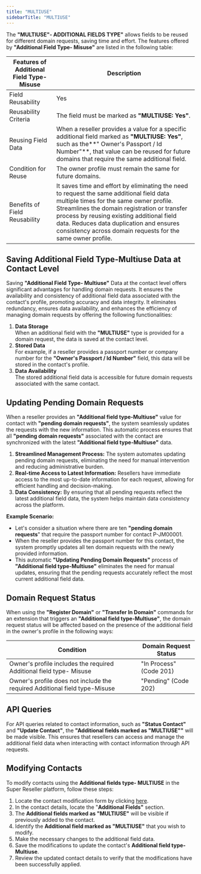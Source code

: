 ```yaml
---
title: "MULTIUSE"
sidebarTitle: "MULTIUSE"
---
```


The **"MULTIUSE"- ADDITIONAL FIELDS TYPE"** allows fields to be reused for different domain requests, saving time and effort. The features offered by **"Additional Field Type- Misuse"** are listed in the following table:

| Features of Additional Field Type- Misuse | Description                                                                                                                                                                                                                                                                                                                                  |
| ----------------------------------------- | -------------------------------------------------------------------------------------------------------------------------------------------------------------------------------------------------------------------------------------------------------------------------------------------------------------------------------------------- |
| Field Reusability                         | Yes                                                                                                                                                                                                                                                                                                                                          |
| Reusability Criteria                      | The field must be marked as **"MULTIUSE: Yes"**.                                                                                                                                                                                                                                                                                             |
| Reusing Field Data                        | When a reseller provides a value for a specific additional field marked as **"MULTIUSE: Yes"**,  such as the**" Owner's Passport / Id Number"**, that value can be reused for future domains that require the same additional field.                                                                                                          |
| Condition for Reuse                       | The owner profile must remain the same for future domains.                                                                                                                                                                                                                                                                                   |
| Benefits of Field Reusability             | It saves time and effort by eliminating the need to request the same additional field data multiple times for the same owner profile. Streamlines the domain registration or transfer process by reusing existing additional field data. Reduces data duplication and ensures consistency across domain requests for the same owner profile. |

## Saving Additional Field Type-Multiuse Data at Contact Level

Saving **"Additional Field Type- Multiuse"** Data at the contact level offers significant advantages for handling domain requests. It ensures the availability and consistency of additional field data associated with the contact's profile, promoting accuracy and data integrity. It eliminates redundancy, ensures data availability, and enhances the efficiency of managing domain requests by offering the following functionalities:

1. **Data Storage**  
   When an additional field with the **"MULTIUSE"** type is provided for a domain request, the data is saved at the contact level.
2. **Stored Data**  
   For example, if a reseller provides a passport number or company number for the **"Owner's Passport / Id Number"** field, this data will be stored in the contact's profile.
3. **Data Availability**  
   The stored additional field data is accessible for future domain requests associated with the same contact.

## Updating Pending Domain Requests

When a reseller provides an **"Additional field type-Multiuse"** value for contact with **"pending domain requests"**, the system seamlessly updates the requests with the new information. This automatic process ensures that all **"pending domain requests"** associated with the contact are synchronized with the latest **"Additional field type-Multiuse"** data. 

1. **Streamlined Management Process:** The system automates updating pending domain requests, eliminating the need for manual intervention and reducing administrative burden.
2. **Real-time Access to Latest Information:** Resellers have immediate access to the most up-to-date information for each request, allowing for efficient handling and decision-making.
3. **Data Consistency:** By ensuring that all pending requests reflect the latest additional field data, the system helps maintain data consistency across the platform.

**Example Scenario:**

- Let's consider a situation where there are ten **"pending domain requests**" that require the passport number for contact P-JM00001. 
- When the reseller provides the passport number for this contact, the system promptly updates all ten domain requests with the newly provided information.
- This automatic **"Updating Pending Domain Requests"** process of  **"Additional field type-Multiuse"** eliminates the need for manual updates, ensuring that the pending requests accurately reflect the most current additional field data.

## Domain Request Status

When using the **"Register Domain"** or **"Transfer In Domain"** commands for an extension that triggers an **"Additional field type-Multiuse"**, the domain request status will be affected based on the presence of the additional field in the owner's profile in the following ways:

| Condition                                                                  | Domain Request Status   |
| -------------------------------------------------------------------------- | ----------------------- |
| Owner's profile includes the required Additional field type- Misuse        | "In Process" (Code 201) |
| Owner's profile does not include the required Additional field type-Misuse | "Pending" (Code 202)    |

## API Queries

For API queries related to contact information, such as **"Status Contact"** and **"Update Contact"**, the **"Additional fields marked as "MULTIUSE""** will be made visible. This ensures that resellers can access and manage the additional field data when interacting with contact information through API requests.

## Modifying Contacts

To modify contacts using the **Additional fields type- MULTIUSE** in the Super Reseller platform, follow these steps:

1. Locate the contact modification form by clicking [here](https://superreseller-qa.nominus.host/forms/contacts/modify).
2. In the contact details, locate the "**Additional Fields"** section.
3. The **Additional fields marked as "MULTIUSE"** will be visible if previously added to the contact. 
4. Identify the **Additional field marked as "MULTIUSE"** that you wish to modify.
5. Make the necessary changes to the additional field data.
6. Save the modifications to update the contact's **Additional field type-Multiuse**.
7. Review the updated contact details to verify that the modifications have been successfully applied.